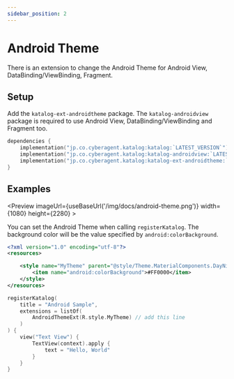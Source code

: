 ```yaml
---
sidebar_position: 2
---
```


# Android Theme
There is an extension to change the Android Theme for Android View, DataBinding/ViewBinding, Fragment.

## Setup
Add the `katalog-ext-androidtheme` package.
The `katalog-androidview` package is required to use Android View, DataBinding/ViewBinding and Fragment too.

```kotlin
dependencies {
    implementation("jp.co.cyberagent.katalog:katalog:`LATEST_VERSION`")
    implementation("jp.co.cyberagent.katalog:katalog-androidview:`LATEST_VERSION`")
    implementation("jp.co.cyberagent.katalog:katalog-ext-androidtheme:`LATEST_VERSION`")
}
```

## Examples
<Preview
    imageUrl={useBaseUrl('/img/docs/android-theme.png')}
    width={1080}
    height={2280} >

You can set the Android Theme when calling `registerKatalog`.
The background color will be the value specified by `android:colorBackground`.

```xml title="res/values/styles.xml"
<?xml version="1.0" encoding="utf-8"?>
<resources>

    <style name="MyTheme" parent="@style/Theme.MaterialComponents.DayNight.NoActionBar">
        <item name="android:colorBackground">#FF0000</item>
    </style>
</resources>
```
```kotlin {4}
registerKatalog(
    title = "Android Sample",
    extensions = listOf(
        AndroidThemeExt(R.style.MyTheme) // add this line
    )
) {
    view("Text View") {
        TextView(context).apply {
            text = "Hello, World"
        }
    }
}
```

</Preview>
